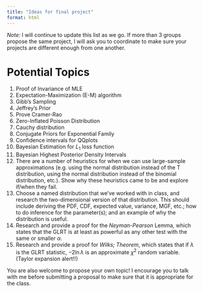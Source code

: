 ```yaml
---
title: "Ideas for final project"
format: html
---
```


*Note:* I will continue to update this list as we go. If more than 3 groups propose the same project, I will ask you to coordinate to make sure your projects are different enough from one another. 

# Potential Topics 

1. Proof of Invariance of MLE
2. Expectation-Maximization (E-M) algorithm 
3. Gibb's Sampling
4. Jeffrey's Prior 
5. Prove Cramer-Rao 
6. Zero-Inflated Poisson Distribution
7. Cauchy distribution 
8. Conjugate Priors for Exponential Family
9. Confidence intervals for QQplots
10. Bayesian Estimation for $L_1$ loss function
11. Bayesian Highest Posterior Density Intervals 
12. There are a number of heuristics for when we can use large-sample approximations (e.g. using the normal distribution instead of the T distribution, using the normal distribution instead of the binomial distribution, etc.). Show why these heuristics came to be and explore if/when they fail. 
13. Choose a named distribution that we've worked with in class, and research the two-dimensional version of that distribution. This should include deriving the PDF, CDF, expected value, variance, MGF, etc.; how to do inference for the parameter(s); and an example of why the distribution is useful. 
14. Research and provide a proof for the *Neyman-Pearson* Lemma, which states that the GLRT is at least as powerful as any other test with the same or smaller $\alpha$. 
15. Research and provide a proof for *Wilks; Theorem*, which states that if $\lambda$ is the GLRT statistic, $-2 \ln \lambda$ is an approximate $\chi^2$ random variable. (Taylor expansion alert!!) 

You are also welcome to propose your own topic! I encourage you to talk with me before submitting a proposal to make sure that it is appropriate for the class. 

